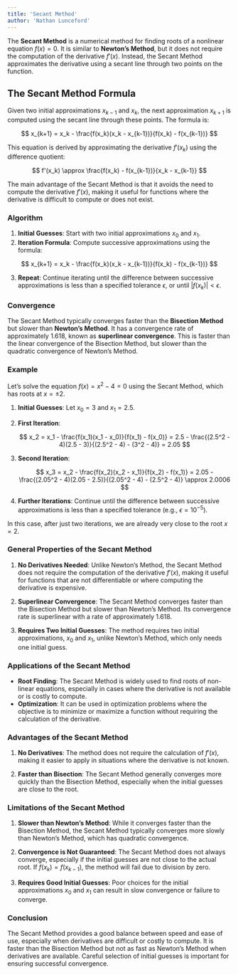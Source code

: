 ```yaml
---
title: 'Secant Method'
author: 'Nathan Lunceford'
---
```


The **Secant Method** is a numerical method for finding roots of a nonlinear equation $f(x) = 0$. It is similar to **Newton's Method**, but it does not require the computation of the derivative $f'(x)$. Instead, the Secant Method approximates the derivative using a secant line through two points on the function.

## The Secant Method Formula

Given two initial approximations $x_{k-1}$ and $x_k$, the next approximation $x_{k+1}$ is computed using the secant line through these points. The formula is:

$$
x_{k+1} = x_k - \frac{f(x_k)(x_k - x_{k-1})}{f(x_k) - f(x_{k-1})}
$$

This equation is derived by approximating the derivative $f'(x_k)$ using the difference quotient:

$$
f'(x_k) \approx \frac{f(x_k) - f(x_{k-1})}{x_k - x_{k-1}}
$$

The main advantage of the Secant Method is that it avoids the need to compute the derivative $f'(x)$, making it useful for functions where the derivative is difficult to compute or does not exist.

### Algorithm

1. **Initial Guesses**: Start with two initial approximations $x_0$ and $x_1$.
2. **Iteration Formula**: Compute successive approximations using the formula:

$$
x_{k+1} = x_k - \frac{f(x_k)(x_k - x_{k-1})}{f(x_k) - f(x_{k-1})}
$$

3. **Repeat**: Continue iterating until the difference between successive approximations is less than a specified tolerance $\epsilon$, or until $|f(x_k)| < \epsilon$.

### Convergence

The Secant Method typically converges faster than the **Bisection Method** but slower than **Newton's Method**. It has a convergence rate of approximately $1.618$, known as **superlinear convergence**. This is faster than the linear convergence of the Bisection Method, but slower than the quadratic convergence of Newton's Method.

### Example

Let’s solve the equation $f(x) = x^2 - 4 = 0$ using the Secant Method, which has roots at $x = \pm 2$.

1. **Initial Guesses**: Let $x_0 = 3$ and $x_1 = 2.5$.

2. **First Iteration**:

   $$
   x_2 = x_1 - \frac{f(x_1)(x_1 - x_0)}{f(x_1) - f(x_0)} = 2.5 - \frac{(2.5^2 - 4)(2.5 - 3)}{(2.5^2 - 4) - (3^2 - 4)} = 2.05
   $$

3. **Second Iteration**:

   $$
   x_3 = x_2 - \frac{f(x_2)(x_2 - x_1)}{f(x_2) - f(x_1)} = 2.05 - \frac{(2.05^2 - 4)(2.05 - 2.5)}{(2.05^2 - 4) - (2.5^2 - 4)} \approx 2.0006
   $$

4. **Further Iterations**: Continue until the difference between successive approximations is less than a specified tolerance (e.g., $\epsilon = 10^{-5}$).

In this case, after just two iterations, we are already very close to the root $x = 2$.

### General Properties of the Secant Method

1. **No Derivatives Needed**: Unlike Newton's Method, the Secant Method does not require the computation of the derivative $f'(x)$, making it useful for functions that are not differentiable or where computing the derivative is expensive.

2. **Superlinear Convergence**: The Secant Method converges faster than the Bisection Method but slower than Newton's Method. Its convergence rate is superlinear with a rate of approximately $1.618$.

3. **Requires Two Initial Guesses**: The method requires two initial approximations, $x_0$ and $x_1$, unlike Newton's Method, which only needs one initial guess.

### Applications of the Secant Method

- **Root Finding**: The Secant Method is widely used to find roots of non-linear equations, especially in cases where the derivative is not available or is costly to compute.
- **Optimization**: It can be used in optimization problems where the objective is to minimize or maximize a function without requiring the calculation of the derivative.

### Advantages of the Secant Method

1. **No Derivatives**: The method does not require the calculation of $f'(x)$, making it easier to apply in situations where the derivative is not known.

2. **Faster than Bisection**: The Secant Method generally converges more quickly than the Bisection Method, especially when the initial guesses are close to the root.

### Limitations of the Secant Method

1. **Slower than Newton's Method**: While it converges faster than the Bisection Method, the Secant Method typically converges more slowly than Newton's Method, which has quadratic convergence.

2. **Convergence is Not Guaranteed**: The Secant Method does not always converge, especially if the initial guesses are not close to the actual root. If $f(x_k) = f(x_{k-1})$, the method will fail due to division by zero.

3. **Requires Good Initial Guesses**: Poor choices for the initial approximations $x_0$ and $x_1$ can result in slow convergence or failure to converge.

### Conclusion

The Secant Method provides a good balance between speed and ease of use, especially when derivatives are difficult or costly to compute. It is faster than the Bisection Method but not as fast as Newton’s Method when derivatives are available. Careful selection of initial guesses is important for ensuring successful convergence.

